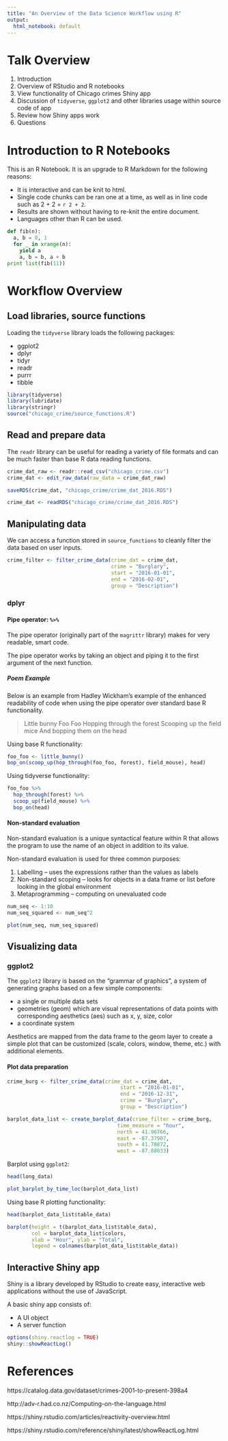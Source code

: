 ```yaml
---
title: "An Overview of the Data Science Workflow using R"
output:
  html_notebook: default
---
```


# Talk Overview

1. Introduction
2. Overview of RStudio and R notebooks
3. View functionality of Chicago crimes Shiny app
4. Discussion of `tidyverse`, `ggplot2` and other libraries usage 
within source code of app
5. Review how Shiny apps work
6. Questions

# Introduction to R Notebooks

This is an R Notebook. It is an upgrade to R Markdown for the following reasons:

* It is interactive and can be knit to html.
* Single code chunks can be ran one at a time, as well as in line code such as 2 + 2 = `r 2 + 2`. 
* Results are shown without having to re-knit the entire document. 
* Languages other than R can be used.

```python
def fib(n):
  a, b = 0, 1
  for _ in xrange(n):
    yield a
    a, b = b, a + b
print list(fib(11))

```

# Workflow Overview

## Load libraries, source functions

Loading the `tidyverse` library loads the following packages:

* ggplot2
* dplyr
* tidyr
* readr
* purrr
* tibble

```r
library(tidyverse)
library(lubridate)
library(stringr)
source("chicago_crime/source_functions.R")
```

## Read and prepare data

The `readr` library can be useful for reading a variety of file formats and can be much faster than base R data reading functions. 

```r
crime_dat_raw <- readr::read_csv("chicago_crime.csv")
crime_dat <- edit_raw_data(raw_data = crime_dat_raw)

saveRDS(crime_dat, "chicago_crime/crime_dat_2016.RDS")
```

```r
crime_dat <- readRDS("chicago_crime/crime_dat_2016.RDS")
```


## Manipulating data

We can access a function stored in `source_functions` to cleanly filter the data based on user inputs. 

```r
crime_filter <- filter_crime_data(crime_dat = crime_dat, 
                                  crime = "Burglary", 
                                  start = "2016-01-01", 
                                  end = "2016-02-01", 
                                  group = "Description")
```

### dplyr

#### Pipe operator: `%>%`

The pipe operator (originally part of the `magrittr` library)  makes for very readable, smart code. 

The pipe operator works by taking an object and piping it to the first argument of the next function. 

##### Poem Example

Below is an example from Hadley Wickham's example of the enhanced readability of code when using the pipe operator over standard base R functionality.

> Little bunny Foo Foo
Hopping through the forest
Scooping up the field mice
And bopping them on the head

Using base R functionality:
```r
foo_foo <- little_bunny()
bop_on(scoop_up(hop_through(foo_foo, forest), field_mouse), head)
```

Using tidyverse functionality:
```r
foo_foo %>%
  hop_through(forest) %>%
  scoop_up(field_mouse) %>%
  bop_on(head)
```

#### Non-standard evaluation

Non-standard evaluation is a unique syntactical feature within R that allows the program to use the name of an object in addition to its value. 

Non-standard evaluation is used for three common purposes:

1. Labelling -- uses the expressions rather than the values as labels
2. Non-standard scoping -- looks for objects in a data frame or list before looking in the global environment
3. Metaprogramming -- computing on unevaluated code


```r
num_seq <- 1:10
num_seq_squared <- num_seq^2

plot(num_seq, num_seq_squared)
```

## Visualizing data

### ggplot2

The `ggplot2` library is based on the "grammar of graphics", a system of generating graphs based on a few simple components:

* a single or multiple data sets
* geometries (geom) which are visual representations of data points with corresponding aesthetics (aes) such as x, y, size, color
* a coordinate system

Aesthetics are mapped from the data frame to the geom layer to create a simple plot that can be customized (scale, colors, window, theme, etc.) with additional elements. 

#### Plot data preparation 

```r
crime_burg <- filter_crime_data(crime_dat = crime_dat, 
                                     start = "2016-01-01", 
                                     end = "2016-12-31", 
                                     crime = "Burglary", 
                                     group = "Description")

barplot_data_list <- create_barplot_data(crime_filter = crime_burg, 
                                    time_measure = "hour", 
                                    north = 41.96766,
                                    east = -87.37907,
                                    south = 41.78872,
                                    west = -87.88033)

```

Barplot using `ggplot2`:

```r
head(long_data)
```


```r
plot_barplot_by_time_loc(barplot_data_list)
```

Using base R plotting functionality:

```r
head(barplot_data_list$table_data)
```

```r
barplot(height = t(barplot_data_list$table_data), 
        col = barplot_data_list$colors,
        xlab = "Hour", ylab = "Total", 
        legend = colnames(barplot_data_list$table_data))
```

## Interactive Shiny app

Shiny is a library developed by RStudio to create easy, interactive web applications without the use of JavaScript. 

A basic shiny app consists of:

* A UI object
* A server function

```r
options(shiny.reactlog = TRUE)
shiny::showReactLog()
```

# References

https://catalog.data.gov/dataset/crimes-2001-to-present-398a4

http://adv-r.had.co.nz/Computing-on-the-language.html

https://shiny.rstudio.com/articles/reactivity-overview.html 

https://shiny.rstudio.com/reference/shiny/latest/showReactLog.html

